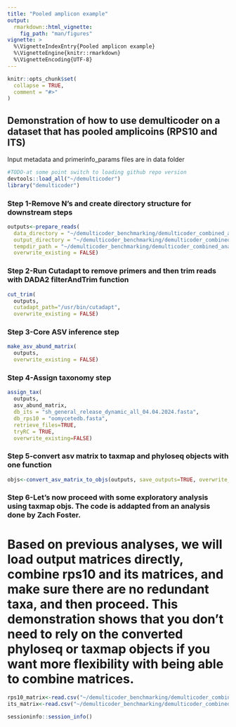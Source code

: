 ```yaml
---
title: "Pooled amplicon example"
output: 
  rmarkdown::html_vignette:
    fig_path: "man/figures"
vignette: >
  %\VignetteIndexEntry{Pooled amplicon example}
  %\VignetteEngine{knitr::rmarkdown}
  %\VignetteEncoding{UTF-8}
---
```


```r
knitr::opts_chunk$set(
  collapse = TRUE,
  comment = "#>"
)
```

## Demonstration of how to use demulticoder on a dataset that has pooled amplicoins (RPS10 and ITS)

Input metadata and primerinfo_params files are in data folder
```r
#TODO-at some point switch to loading github repo version
devtools::load_all("~/demulticoder")
library("demulticoder")
```

### Step 1-Remove N's and create directory structure for downstream steps
```r
outputs<-prepare_reads(
  data_directory = "~/demulticoder_benchmarking/demulticoder_combined_analysis_rhode/data", 
  output_directory = "~/demulticoder_benchmarking/demulticoder_combined_analysis_rhode/outputs_trunq2_overlap12", 
  tempdir_path = "~/demulticoder_benchmarking/demulticoder_combined_analysis_rhode/temp_rhode2", 
  overwrite_existing = FALSE)
```

### Step 2-Run Cutadapt to remove primers and then trim reads with DADA2 filterAndTrim function 
```r
cut_trim(
  outputs,
  cutadapt_path="/usr/bin/cutadapt",
  overwrite_existing = FALSE)
```

### Step 3-Core ASV inference step
```r
make_asv_abund_matrix(
  outputs,
  overwrite_existing = FALSE)
```

### Step 4-Assign taxonomy step
```r
assign_tax(
  outputs,
  asv_abund_matrix,
  db_its = "sh_general_release_dynamic_all_04.04.2024.fasta",
  db_rps10 = "oomycetedb.fasta",
  retrieve_files=TRUE,
  tryRC = TRUE,
  overwrite_existing=FALSE)
```

### Step 5-convert asv matrix to taxmap and phyloseq objects with one function
```r
objs<-convert_asv_matrix_to_objs(outputs, save_outputs=TRUE, overwrite_existing = TRUE)
```

### Step 6-Let's now proceed with some exploratory analysis using taxmap objs. The code is addapted from an analysis done by Zach Foster. 

# Based on previous analyses, we will load output matrices directly, combine rps10 and its matrices, and make sure there are no redundant taxa, and then proceed. This demonstration shows that you don't need to rely on the converted phyloseq or taxmap objects if you want more flexibility with being able to combine matrices.
```r
rps10_matrix<-read.csv("~/demulticoder_benchmarking/demulticoder_combined_analysis_rhode/")
its_matrix<-read.csv("~/demulticoder_benchmarking/demulticoder_combined_analysis_rhode/outputs2/final_asv_abundance_matrix_its.csv")

```

```r
sessioninfo::session_info()
```